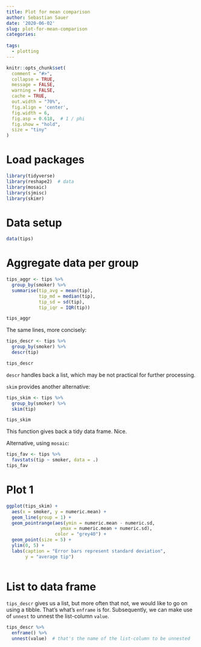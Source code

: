 ```yaml
---
title: Plot for mean comparison
author: Sebastian Sauer
date: '2020-06-02'
slug: plot-for-mean-comparison
categories:
  
tags:
  - plotting
---
```




```r
knitr::opts_chunk$set(
  comment = "#>",
  collapse = TRUE,
  message = FALSE,
  warning = FALSE,
  cache = TRUE,
  out.width = "70%",
  fig.align = 'center',
  fig.width = 6,
  fig.asp = 0.618,  # 1 / phi
  fig.show = "hold",
  size = "tiny"
)
```



# Load packages

```r
library(tidyverse)
library(reshape2)  # data
library(mosaic)
library(sjmisc)
library(skimr)
```


# Data setup

```r
data(tips)
```


# Aggregate data per group


```r
tips_aggr <- tips %>% 
  group_by(smoker) %>% 
  summarise(tip_avg = mean(tip),
            tip_md = median(tip),
            tip_sd = sd(tip),
            tip_iqr = IQR(tip))

tips_aggr
```

The same lines, more concisely:

```r
tips_descr <- tips %>% 
  group_by(smoker) %>% 
  descr(tip)

tips_descr
```

`descr` handles back a list, which may be not practical for further processing. 

`skim` provides another alternative:

```r
tips_skim <- tips %>% 
  group_by(smoker) %>% 
  skim(tip)

tips_skim
```

This function gives back a tidy data frame. Nice.



Alternative, using `mosaic`:


```r
tips_fav <- tips %>% 
  favstats(tip ~ smoker, data = .)
tips_fav
```



# Plot 1


```r
ggplot(tips_skim) +
  aes(x = smoker, y = numeric.mean) +
  geom_line(group = 1) +
  geom_pointrange(aes(ymin = numeric.mean - numeric.sd,
                    ymax = numeric.mean + numeric.sd),
                  color = "grey40") +
  geom_point(size = 5) +
  ylim(0, 5) +
  labs(caption = "Error bars represent standard deviation",
       y = "average tip")
  
```




# List to data frame
 
`tips_descr` gives us a list, but more often that not, we would like to go on using a tibble. That's what's  `enframe` is for. Subsequently, we can make use of `unnest` to unnest the list-column `value`. 



```r
tips_descr %>% 
  enframe() %>% 
  unnest(value)  # that's the name of the list-column to be unnested
```

